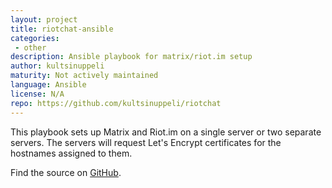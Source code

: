```yaml
---
layout: project
title: riotchat-ansible
categories:
 - other
description: Ansible playbook for matrix/riot.im setup
author: kultsinuppeli
maturity: Not actively maintained
language: Ansible
license: N/A
repo: https://github.com/kultsinuppeli/riotchat
---
```


This playbook sets up Matrix and Riot.im on a single server or two separate servers. The servers will request Let's Encrypt certificates for the hostnames assigned to them.

Find the source on [GitHub](https://github.com/kultsinuppeli/riotchat).
